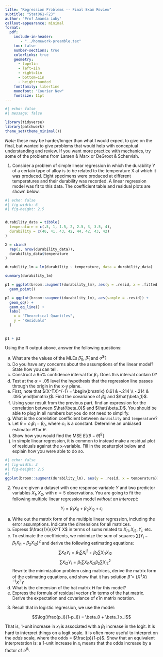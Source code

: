 ```yaml
---
title: "Regression Problems -- Final Exam Review"
subtitle: "Stat061-F23"
author: "Prof Amanda Luby"
callout-appearance: minimal
format:
  pdf:
    include-in-header: 
       - "../homework-preamble.tex"
    toc: false
    number-sections: true
    colorlinks: true
    geometry:
      - top=1in
      - left=1in
      - right=1in
      - bottom=1in
      - heightrounded
    fontfamily: libertine
    monofont: "Courier New"
    fontsize: 11pt
---
```


```r
#| echo: false
#| message: false

library(tidyverse)
library(patchwork)
theme_set(theme_minimal())
```

*Note:* these may be harder/longer than what I would expect to give on the final, but wanted to give problems that would help with conceptual understanding and review. If you want more practice with mechanics, try some of the problems from Larsen & Marx or DeGroot & Schervish. 

1. Consider a problem of simple linear regression in which the durability Y of a certain type of alloy is to be related to the temperature X at which it was produced. Eight specimens were produced at different temperatures and their durability was recorded. A linear regression model was fit to this data. The coefficient table and residual plots are shown below. 

```r
#| echo: false
#| fig-width: 6
#| fig-height: 2.5


durability_data = tibble(
  temperature = c(.5, 1, 1.5, 2, 2.5, 3, 3.5, 4),
  durability = c(40, 41, 43, 42, 44, 42, 43, 42)
)

X = cbind(
  rep(1, nrow(durability_data)), 
  durability_data$temperature
)

durability_lm = lm(durability ~ temperature, data = durability_data)

summary(durability_lm)

p1 = ggplot(broom::augment(durability_lm), aes(y = .resid, x = .fitted)) + 
  geom_point()

p2 = ggplot(broom::augment(durability_lm), aes(sample = .resid)) + 
  geom_qq() + 
  geom_qq_line() + 
  labs(
    x = "Theoretical Quantiles", 
    y = "Residuals"
  )
  

p1 + p2
```

Using the R output above, answer the following questions: 

  (a) What are the values of the MLEs $\hat{\beta}_0$, $\hat{\beta}_1$ and $\hat\sigma^2$? 
  (b) Do you have any concerns about the assumptions of the linear model? State how you can tell. 
  (c) Construct a 95% confidence interval for $\beta_1$. Does this interval contain 0? 
  (d) Test at the $\alpha = .05$ level the hypothesis that the regression line passes through the origin in the x-y plane. 
  (b) First, note that $(X^TX)^{-1} = \begin{bmatrix} 0.61 & -.214 \\ -.214 & .095 \end{bmatrix}$. Find the covariance of $\hat{\beta}_0$ and $\hat{\beta_1}$. 
  (d) Using your result from the previous part, find an expression for the correlation between $\hat{\beta_0}$ and $\hat{\beta_1}$. You should be able to plug in all numbers but you do not need to simplify. 
  (e) What is the correlation coefficient between `durability` and `temperature`?
  (e) Let $\theta = c_1 \beta_1 - \beta_0$, where $c_1$ is a constant. Determine an unbiased estimator $\hat{\theta}$ for $\theta$. 
  (f) Show how you would find the MSE $E[(\theta - \hat\theta)^2]$
  (g) In simple linear regression, it is common to instead make a residual plot of residuals against the x-variable. Fill in the scatterplot below and explain how you were able to do so. 
  
```r
#| echo: false
#| fig-width: 3
#| fig-height: 2.5
#| 
ggplot(broom::augment(durability_lm), aes(y = .resid, x = temperature))
```
  

2. You are given a dataset with one response variable $Y$ and two predictor variables $X_1, X_2$, with $n=5$ observations. You are going to fit the following multiple linear regression model *without an intercept*: 

$$Y_i = \beta_1 X_{i1} + \beta_2 X_{i2} + \epsilon_i$$

   (a) Write out the matrix form of the multiple linear regression, including the error assumptions. Indicate the dimensions for all matrices. 
   (b) Express $\frac{1}{n}X^T X$ in terms of sums related to $X_{i1}, X_{i2}, Y_i$, etc. 
   (c) To estimate the coefficients, we minimize the sum of squares $\sum (Y_i - \beta_1 X_{i1} - \beta_2 X_{i2})^2$ and derive the following estimating equations: 
$$\sum X_{i1} Y_i = \beta_1 \sum X_i^2 + \beta_2 \sum X_{i1} X_{i2}$$
$$ \sum X_{i2} Y_i = \beta_1 \sum X_{i1} X_{i2} \beta_2 \sum X_{i2}^2$$
Rewrite the minimization problem using matrices, derive the matrix form of the estimating equations, and show that it has solution $\hat{\beta} = (X^T X)^{-1} X^T Y$
   (d) What is the dimension of the hat matrix $H$ for this model? 
   (e) Express the formula of residual vector $\hat{\epsilon}$ in terms of the hat matrix. Derive the expectation and covariance of $\hat{\epsilon}$ in matrix notation.  


3. Recall that in logistic regression, we use the model:

$$\log(\frac{p_i}{1-p_i}) = \beta_0 + \beta_1 x_i$$

That is, 1-unit increase in $x_i$ is associated with a $\beta_1$ increase in the logit. It is hard to interpret things on a logit scale. It is often more useful to interpret on the *odds* scale, where the odds = $\frac{p}{1-p}$. Show that an equivalent interpretation is: a 1-unit increase in $x_i$ means that the odds increase by a factor of $e^{\beta_1}$.

